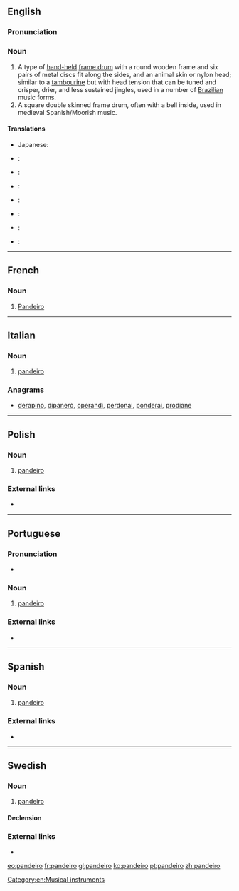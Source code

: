 {{also|Pandeiro}}
==English==
{{wikipedia}}

===Pronunciation===
{{rfp|lang=en}}

===Noun===
{{en-noun}}

# A type of [[hand-held]] [[frame drum]] with a round wooden frame and six pairs of metal discs fit along the sides, and an animal skin or nylon head; similar to a [[tambourine]] but with head tension that can be tuned and crisper, drier, and less sustained jingles, used in a number of [[Brazilian]] music forms.
# A square double skinned frame drum, often with a bell inside, used in medieval Spanish/Moorish music.

====Translations====
{{trans-top|a hand-held frame drum with a round wooden frame}}
* Japanese: {{t|ja|パンデイロ|tr=ぱんでいろ, pandeiro}}
{{trans-mid}}
{{trans-bottom}}

{{trans-top|a square double skinned frame drum}}
{{trans-mid}}
{{trans-bottom}}

{{checktrans-top}}
* {{ttbc|fr}}: {{t|fr|pandeiro|m}}
* {{ttbc|de}}: {{t|de|Pandeiro}}
* {{ttbc|it}}: {{t|it|pandeiro|m}}
{{trans-mid}}
* {{ttbc|pl}}: {{t|pl|pandeiro}}
* {{ttbc|pt}}: {{t|pt|pandeiro|m}}
* {{ttbc|es}}: {{t|es|pandeiro|m}}
* {{ttbc|sv}}: {{t|sv|pandeiro}}
{{trans-bottom}}

[[Category:en:Musical instruments]]
----

==French==
{{wikipedia|lang=fr}}
===Noun===
{{fr-noun|m}}

# [[pandeiro#English|Pandeiro]]

----

==Italian==

===Noun===
{{wikipedia|lang=it}}
{{it-noun|pandeir|m|o|i}}

# [[pandeiro#English|pandeiro]]

===Anagrams===
* [[derapino#Italian|derapino]], [[dipanerò#Italian|dipanerò]], [[operandi#Italian|operandi]], [[perdonai#Italian|perdonai]], [[ponderai#Italian|ponderai]], [[prodiane#Italian|prodiane]]

----

==Polish==

===Noun===
{{pl-noun}}

# [[pandeiro#English|pandeiro]]

===External links===
* {{pedia|lang=pl}}

----

==Portuguese==

===Pronunciation===
* {{IPA|/pɐ̃ˈdejɾu/|lang=pt}}

===Noun===
{{pt-noun|m}}

# [[pandeiro#English|pandeiro]]

===External links===
* {{pedia|lang=pt}}

----

==Spanish==

===Noun===
{{es-noun|m}}

# [[pandeiro#English|pandeiro]]

===External links===
* {{pedia|lang=es}}
----

==Swedish==

===Noun===
{{sv-noun|g=c}}

# [[pandeiro#English|pandeiro]]

====Declension====
{{sv-noun-reg-r-c}}
{{rfc-auto}}

===External links===
* {{pedia|lang=sv}}

[[eo:pandeiro]]
[[fr:pandeiro]]
[[gl:pandeiro]]
[[ko:pandeiro]]
[[pt:pandeiro]]
[[zh:pandeiro]]